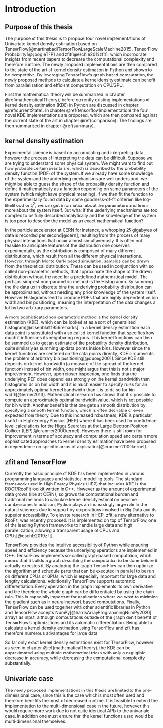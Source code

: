 # Introduction {#introduction}

## Purpose of this thesis

The purpose of this thesis is to propose four novel implementations of Univariate kernel density estimation based on TensorFlow[@martinabadiTensorFlowLargeScaleMachine2015], TensorFlow Probability[@googleTFP] and zfit[@eschle2019zfit], which incorporate insights from recent papers to decrease the computational complexity and therefore runtime. The newly proposed implementations are then compared to the state of the art of kernel density estimation in Python and shown to be competitive. By leveraging TensorFlow's graph based computation, the newly proposed methods to calculate a kernel density estimate can benefit from parallelization and efficient computation on CPU/GPU.

First the mathematical theory will be summarized in chapter \@ref(mathematicalTheory), before currently existing implementations of kernel density estimation (KDE) in Python are discussed in chapter \@ref(currentState). In chapter \@ref(tensorflowImplementation) the four novel KDE implementations are proposed, which are then compared against the current state of the art in chapter \@ref(comparison). The findings are then summarized in chapter \@ref(summary).


## kernel density estimation

Experimental science is based on accumulating and interpreting data, however the process of interpreting the data can be difficult. Suppose we are trying to understand some physical system. We might want to find out how probable certain events are, which is described by the probability density function (PDF) of the system. If we already have some knowledge of the system and the underlying mechanisms are well understood, we might be able to guess the shape of the probability density function and define it mathematically as a function depending on some parameters of the system (which might have physical meaning). If we then fit the function to the experimentally found data by some goodness-of-fit criterion like log-likelihood or $\chi^2$, we can get information about the parameters and learn more about the system itself. 
But what if the underlying mechanisms are too complex to be fully described analytically and the knowledge of the system is too poor to describe the model as an exact mathematical function? 

In the particle accelerator at CERN for instance, a whooping 25 gigabytes of data is recorded per second[@cern], resulting from the process of many physical interactions that occur almost simultaneously. It is often not feasible to anticipate features of the distribution one observes experimentally, as the distribution is comprised of many different distributions, which result from all the different physical interactions. However, through Monte Carlo based simulation, samples can be drawn from the theoretical distribution. These can be used in conjunction with so called non-parametric methods, that approximate the shape of the drawn distribution without the need for a predefined mathematical model. The perhaps simplest non-parametric method is the Histogramm. By summing the the data up in discrete bins the underlying probability distribution can be approximated, without needing any prior knowledge of the system itself. However Histograms tend to produce PDFs that are highly dependent on bin width and bin positioning, meaning the interpretation of the data changes a lot by two arbitrary parameters.

A more sophisticated non-parametric method is the kernel density estimation (KDE), which can be looked at as a sort of generalized histogram[@rosenblatt1956remarks]. In a kernel density estimation each data point is substituted with a so called kernel function that specifies how much it influences its neighboring regions. This kernel functions can then be summed up to get an estimate of the probability density distribution, quite similarly as summing up data points inside bins. However since the kernel functions are centered on the data points directly, KDE circumvents the problem of arbitrary bin positioning[@duong2001]. Since KDE still depends on kernel bandwidth (a measure of the spread of the kernel function) instead of bin width, one might argue that this is not a major improvement. However, upon closer inspection, one finds that the underlying PDF does depend less strongly on the kernel bandwidth than histograms do on bin width and it is much easier to specify rules for an approximately optimal kernel bandwidth than it is to do so for bin width[@lerner2013]. Mathematical research has shown that it is possible to compute an approximately optimal bandwidth value, which is not possible for bin width. Another benefit is that one gets a smooth distribution by specifying a smooth kernel function, which is often desirable or even expected from theory. Due to this increased robustness, KDE is particular useful in High-Energy Physics (HEP) where it has been used for confidence level calculations for the Higgs Searches at the Large Electron Positron Collider (LEP)[@cranmer2000kernel]. However there is still room for improvement in terms of accuracy and computation speed and certain more sophisticated approaches to kernel density estimation have been proposed in dependence on specific areas of application[@cranmer2000kernel].


## zfit and TensorFlow

Currently the basic principle of KDE has been implemented in various programming languages and statistical modeling tools. The standard framework used in High Energy Physics (HEP) that includes KDE is the ROOT/RooFit toolkit written in C++. However as the amount of experimental data grows (like at CERN), so grows the computational burden and traditional methods to calculate kernel density estimation become cumbersome. In addition, Python plays an increasingly large role in the natural sciences due to support by corporations involved in Big Data and its superior accessibility. To elevate research in HEP, zfit, a new alternative to RooFit, was recently proposed. It is implemented on top of TensorFlow, one of the leading Python frameworks to handle large data and high parallelization, allowing a transparent usage of CPUs and GPUs[@eschle2019zfit].

TensorFlow provides the intuitive accessibility of Python while ensuring speed and efficiency because the underlying operations are implemented in C++. TensorFlow implements so-called graph-based computation, which means that it builds a graph describing the computation to be done before it actually executes it. By analyzing the graph TensorFlow can then optimize the algorithm and schedule parts that can be executed in parallel to be run on different CPUs or GPUs, which is especially important for large data and lengthy calculations. Additionally TensorFlow supports automatic differentiation. Every operation in the graph implements its own derivative and the therefore the whole graph can be differentiated by using the chain rule. This is especially important for applications where we want to minimize the gradient such as in neural network based computations. Finally, TensorFlow can be used together with other scientific libraries in Python and TensorFlow accepts NumPy[@harrisArrayProgrammingNumPy2020] arrays as input, although computations outside of the graph don't benefit of TensorFlow's optimizations and its automatic differentiation. Being able to calculate a kernel density estimation using TensorFlow and zfit has therefore numerous advantages for large data.

So far only exact kernel density estimations exist for TensorFlow, however as seen in chapter \@ref(mathematicalTheory), the KDE can be approximated using multiple mathematical tricks with only a negligible decrease in accuracy, while decreasing the computational complexity substantially.


## Univariate case {#introduction-univariate}

The newly proposed implementations in this thesis are limited to the one-dimensional case, since this is the case which is most often used and therefore benefits the most of decreased runtime. It is feasible to extend the implementation to the multi-dimensional case in the future, however this would require more work due to not quite identical APIs to the univariate case. In addition one must ensure that the kernel functions used would be multi-dimensional themselves.